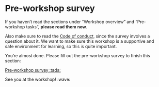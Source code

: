 # Pre-workshop survey {#sec-pre-survey}

If you haven't read the sections under "Workshop overview" and
"Pre-workshop tasks", **please read them now**.

Also make sure to read the [Code of
conduct](https://guides.rostools.org/conduct.html), since the survey
involves a question about it. We want to make sure this workshop is a
supportive and safe environment for learning, so this is quite
important.

You're almost done. Please fill out the pre-workshop survey to finish
this section:

[Pre-workshop survey
:tada:](https://docs.google.com/forms/d/e/1FAIpQLSdbh5fBeyJy6EzrPyNqjrkifq0N3rFT8wqUSW5JhzKNKGJpzg/viewform?usp=dialog){.btn
.btn-primary role="button"}

See you at the workshop! :wave:
